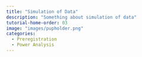 ```yaml
---
title: "Simulation of Data"
description: "Something about simulation of data"
tutorial-home-order: 03
image: "images/pupholder.png"
categories:
  - Preregistration
  - Power Analysis
---
```

